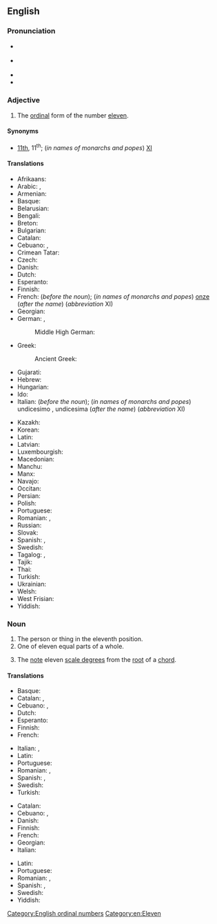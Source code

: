 ==English==
{{wikipedia}}
{{number box|en|11}}

===Pronunciation===
* {{a|UK}} {{IPA|/ɪˈlɛv.nθ/|lang=en}}
* {{a|US}} {{IPA|/ɨˈlɛv.nθ/|lang=en}}
* {{audio|en-us-eleventh.ogg|Audio (US)|lang=en}}
* {{hyphenation|e|lev|enth|lang=en}}

===Adjective===
{{head|en|adjective}}

# The [[ordinal]] form of the number [[eleven]].

====Synonyms====
* [[11th]], 11<sup>th</sup>; (''in names of monarchs and popes'') [[XI]]

====Translations====
{{trans-top-also|ordinal form of eleven|11th}}
* Afrikaans: {{t+|af|elfde}}
* Arabic: {{t|ar|حَادِيَ عَشَرَ|m}}, {{t|ar|حَادِيَةَ عَشْرَةَ|f}}
* Armenian: {{t+|hy|տասնմեկերորդ}}
* Basque: {{t+|eu|hamaikagarren}}
* Belarusian: {{t|be|адзіна́ццаты}}
* Bengali: {{t|bn|একাদশ}}
* Breton: {{t+|br|unnekvet}}
* Bulgarian: {{t+|bg|единадесет}}
* Catalan: {{t+|ca|onzè}}
* Cebuano: {{t|ceb|ikanapulog usa}}, {{t|ceb|ikanapog usa}}
* Crimean Tatar: {{t|crh|on birinci}}
* Czech: {{t+|cs|jedenáctý}}
* Danish: {{t+|da|ellevte}}
* Dutch: {{t+|nl|elfde}}
* Esperanto: {{t|eo|dekunua}}
* Finnish: {{t+|fi|yhdestoista}}
* French: {{t+|fr|onzième}} (''before the noun''); (''in names of monarchs and popes'') [[onze]] (''after the name'') (''abbreviation'' XI)
* Georgian: {{t|ka|მეთერთმეტე}}
* German: {{t+|de|elfte}}, {{t+|de|elfter}}
*: Middle High German: {{t|gmh|eilfte}}
* Greek: {{t+|el|ενδέκατος}}
*: Ancient Greek: {{t|grc|ἑνδέκατος}}
* Gujarati: {{t|gu|અગિયારમું}}
* Hebrew: {{t|he|אחד עשר}}
* Hungarian: {{t+|hu|tizenegyedik}}
* Ido: {{t|io|dek-e-unesma}}
* Italian: {{t+|it|undicesimo}} (''before the noun''); (''in names of monarchs and popes'') undicesimo {{g|m}}, undicesima {{g|f}} (''after the name'') (''abbreviation'' XI)
{{trans-mid}}
* Kazakh: {{t|kk|он бірінші|sc=Cyrl}}
* Korean: {{t+|ko|열한째}}
* Latin: {{t|la|undecimus}}
* Latvian: {{t|lv|vienpadsmitais}}
* Luxembourgish: {{t|lb|eeleft}}
* Macedonian: {{t|mk|единаесетти}}
* Manchu: {{t|mnc|tr=juwan emuci}}
* Manx: {{t|gv|'nanejeigoo}}
* Navajo: {{t|nv|łaʼtsʼáadah góneʼ}}
* Occitan: {{t|oc|onzen}}
* Persian: {{t+|fa|یازدهم|tr=yâzdahom}}
* Polish: {{t+|pl|jedenasty}}
* Portuguese: {{t+|pt|décimo primeiro}}
* Romanian: {{t+|ro|unsprezecelea}}, {{t|ro|unșpelea}} {{qualifier|informal}}
* Russian: {{t+|ru|оди́ннадцатый}}
* Slovak: {{t+|sk|jedenásty}}
* Spanish: {{t+|es|undécimo}}, {{t+|es|decimoprimero}}
* Swedish: {{t+|sv|elfte}}
* Tagalog: {{t|tl|pang-labing-isa}}, {{t|tl|ika-labing-isa}}
* Tajik: {{t|tg|ёздаҳум|sc=Cyrl}}
* Thai: {{t|th|ที่สิบเอ็ด}}
* Turkish: {{t|tr|on birinci}}
* Ukrainian: {{t+|uk|одина́дцятий}}
* Welsh: {{t|cy|unfed ar ddeg}}
* West Frisian: {{t|fy|alfte}}
* Yiddish: {{t|yi|עלפֿט}}
{{trans-bottom}}

===Noun===
{{en-noun}}

# The person or thing in the eleventh position.
# One of eleven equal parts of a whole.
# {{lb|en|music}} The [[note]] eleven [[scale degree]]s from the [[root]] of a [[chord]].

====Translations====
{{trans-top|something in the eleventh position}}
* Basque: {{t+|eu|hamaikagarren}}
* Catalan: {{t+|ca|onzè|m}}, {{t+|ca|onzena|f}}
* Cebuano: {{t|ceb|ikanapulog usa}}, {{t|ceb|ikanapog usa}}
* Dutch: {{t+|nl|elfde}}
* Esperanto: {{t|eo|dekunua}}
* Finnish: {{t+|fi|yhdestoista}}
* French: {{t+|fr|onzième|m|f}}
{{trans-mid}}
* Italian: {{t+|it|undicesimo|m}}, {{t|it|undicesima|f}}
* Latin: {{t|la|undecimus}}
* Portuguese: {{t+|pt|undécimo|m}}
* Romanian: {{t|ro|cel al unsprezecelea|m}}, {{t|ro|cea a unsprezecea|f}}
* Spanish: {{t+|es|undécimo|m}}, {{t+|es|undécima|f}}
* Swedish: {{t+|sv|elfte}}
* Turkish: {{t|tr|on birinci}}
{{trans-bottom}}

{{trans-top|one of eleven equal parts of a whole}}
* Catalan: {{t+|ca|onzè|m}}
* Cebuano: {{t|ceb|sikanapulog usa}}, {{t|ceb|sikanapog usa}}
* Danish: {{t|da|ellevtedel|c}}
* Finnish: {{t|fi|yhdestoistaosa}}
* French: {{t+|fr|onzième|m}}
* Georgian: {{t|ka|მეთერთმეტედი}}
* Italian: {{t+|it|undicesimo|m}}
{{trans-mid}}
* Latin: {{t|la|undecimum|n}}
* Portuguese: {{t+|pt|undécimo|m}}
* Romanian: {{t|ro|cel al unsprezecelea|m}}, {{t|ro|cea a unsprezecea|f}}
* Spanish: {{t+|es|undécimo|m}}, {{t+|es|onceavo|m}}
* Swedish: {{t+|sv|elftedel}}
* Yiddish: {{t|yi|עלפֿטל|n}}
{{trans-bottom}}

[[Category:English ordinal numbers]]
[[Category:en:Eleven]]